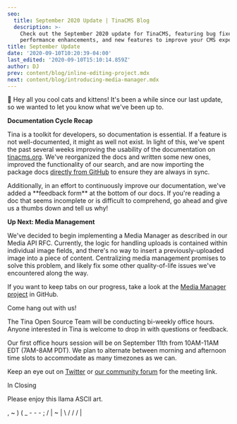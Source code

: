 ```yaml
---
seo:
  title: September 2020 Update | TinaCMS Blog
  description: >-
    Check out the September 2020 update for TinaCMS, featuring bug fixes,
    performance enhancements, and new features to improve your CMS experience.
title: September Update
date: '2020-09-10T10:20:39-04:00'
last_edited: '2020-09-10T15:10:14.859Z'
author: DJ
prev: content/blog/inline-editing-project.mdx
next: content/blog/introducing-media-manager.mdx
---
```


👋 Hey all you cool cats and kittens! It's been a while since our last update, so we wanted to let you know what we've been up to.

**Documentation Cycle Recap**

Tina is a toolkit for developers, so documentation is essential. If a feature is not well-documented, it might as well not exist. In light of this, we've spent the past several weeks improving the usability of the documentation on [tinacms.org](https://tinacms.org). We've reorganized the docs and written some new ones, improved the functionality of our search, and are now importing the package docs [directly from GitHub](https://github.com/tinacms/tinacms/tree/master/packages) to ensure they are always in sync.

Additionally, in an effort to continuously improve our documentation, we've added a \*\*feedback form\*\* at the bottom of our docs. If you're reading a doc that seems incomplete or is difficult to comprehend, go ahead and give us a thumbs down and tell us why!

**Up Next: Media Management**

We've decided to begin implementing a Media Manager as described in our Media API RFC. Currently, the logic for handling uploads is contained within individual image fields, and there's no way to insert a previously-uploaded image into a piece of content. Centralizing media management promises to solve this problem, and likely fix some other quality-of-life issues we've encountered along the way.

If you want to keep tabs on our progress, take a look at the [Media Manager project](https://github.com/tinacms/tinacms/projects/8) in GitHub.

Come hang out with us!

The Tina Open Source Team will be conducting bi-weekly office hours. Anyone interested in Tina is welcome to drop in with questions or feedback.

Our first office hours session will be on September 11th from 10AM-11AM EDT (7AM-8AM PDT). We plan to alternate between morning and afternoon time slots to accommodate as many timezones as we can.

Keep an eye out on [Twitter](https://twitter.com/tinacms) or [our community forum](https://community.tinacms.org/) for the meeting link.

In Closing

Please enjoy this llama ASCII art.

,
\~ )
( \_ - - - ;
/ | \~ | \\
/  /    /  |
